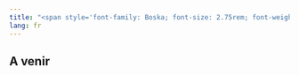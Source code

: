 ```yaml
---
title: "<span style='font-family: Boska; font-size: 2.75rem; font-weight: 800;'>Formation Graphiques MCO</span>"
lang: fr
---
```


## A venir
